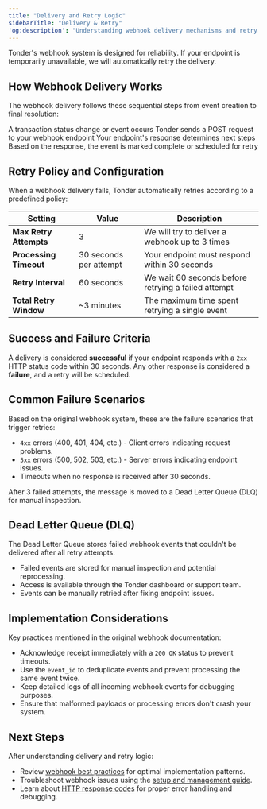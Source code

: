 ```yaml
---
title: "Delivery and Retry Logic"
sidebarTitle: "Delivery & Retry"
'og:description': "Understanding webhook delivery mechanisms and retry policies"
---
```


Tonder's webhook system is designed for reliability. If your endpoint is temporarily unavailable, we will automatically retry the delivery.

## How Webhook Delivery Works

The webhook delivery follows these sequential steps from event creation to final resolution:

<Steps>
<Step title="Event Triggered">
A transaction status change or event occurs
</Step>
<Step title="Immediate Delivery">
Tonder sends a POST request to your webhook endpoint
</Step>
<Step title="Response Evaluation">
Your endpoint's response determines next steps
</Step>
<Step title="Success or Retry">
Based on the response, the event is marked complete or scheduled for retry
</Step>
</Steps>

## Retry Policy and Configuration

When a webhook delivery fails, Tonder automatically retries according to a predefined policy:

| Setting | Value | Description |
|---------|-------|-------------|
| **Max Retry Attempts** | 3 | We will try to deliver a webhook up to 3 times |
| **Processing Timeout** | 30 seconds per attempt | Your endpoint must respond within 30 seconds |
| **Retry Interval** | 60 seconds | We wait 60 seconds before retrying a failed attempt |
| **Total Retry Window** | ~3 minutes | The maximum time spent retrying a single event |

## Success and Failure Criteria

A delivery is considered **successful** if your endpoint responds with a `2xx` HTTP status code within 30 seconds. Any other response is considered a **failure**, and a retry will be scheduled.

## Common Failure Scenarios

Based on the original webhook system, these are the failure scenarios that trigger retries:

- `4xx` errors (400, 401, 404, etc.) - Client errors indicating request problems.
- `5xx` errors (500, 502, 503, etc.) - Server errors indicating endpoint issues.
- Timeouts when no response is received after 30 seconds.

After 3 failed attempts, the message is moved to a Dead Letter Queue (DLQ) for manual inspection.

## Dead Letter Queue (DLQ)

The Dead Letter Queue stores failed webhook events that couldn't be delivered after all retry attempts:

- Failed events are stored for manual inspection and potential reprocessing.
- Access is available through the Tonder dashboard or support team.
- Events can be manually retried after fixing endpoint issues.

## Implementation Considerations

Key practices mentioned in the original webhook documentation:

- Acknowledge receipt immediately with a `200 OK` status to prevent timeouts.
- Use the `event_id` to deduplicate events and prevent processing the same event twice.
- Keep detailed logs of all incoming webhook events for debugging purposes.
- Ensure that malformed payloads or processing errors don't crash your system.

## Next Steps

After understanding delivery and retry logic:

- Review [webhook best practices](/direct-integration/webhooks/best-practices) for optimal implementation patterns.
- Troubleshoot webhook issues using the [setup and management guide](/direct-integration/webhooks/setup-and-managing).
- Learn about [HTTP response codes](/direct-integration/http-response-codes) for proper error handling and debugging.